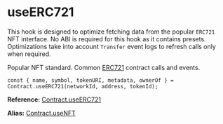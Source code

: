# useERC721

This hook is designed to optimize fetching data from the popular `ERC721` NFT interface.
No ABI is required for this hook as it contains presets.
Optimizations take into account `Transfer` event logs to refresh calls only when required.

Popular NFT standard. Common [ERC721](https://github.com/ethereum/EIPs/blob/master/EIPS/eip-721.md) contract calls and events.

```tsx
const { name, symbol, tokenURI, metadata, ownerOf } = Contract.useERC721(networkId, address, tokenId);
```

**Reference:** [Contract.useERC721](../../web3-redux-reference/namespaces/Contract.md#useerc721)

**Alias:** [Contract.useNFT](../../web3-redux-reference/namespaces/Contract.md#usenft)
